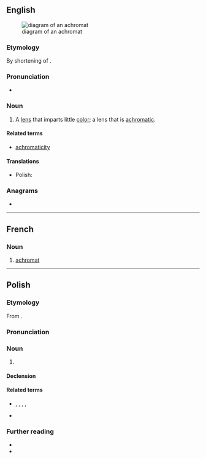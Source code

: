 ==English==
[[File:Achromat doublet en.svg|right|thumb|diagram of an achromat]]

===Etymology===
By shortening of {{m|en|achromatic}}.

===Pronunciation===
* {{a|US|UK}} {{IPA|en|/ˈæ.kɹəʊ.mæt/}}

===Noun===
{{en-noun}}

# A [[lens]] that imparts little [[color]]; a lens that is [[achromatic]].

====Related terms====
* [[achromaticity]]

====Translations====
{{trans-top}}
{{trans-mid}}
* Polish: {{t+|pl|achromat|m}}
{{trans-bottom}}

===Anagrams===
* {{anagrams|en|a=aachmort|trachoma}}

----

==French==

===Noun===
{{fr-noun|m}}

# [[#English|achromat]]

----

==Polish==
{{wp|lang=pl}}

===Etymology===
From {{af|pl|a-|chromato-|-at}}.

===Pronunciation===
{{pl-p|a'chro.mat|a=Pl-achromat.ogg}}

===Noun===
{{pl-noun|m-in}}

# {{l|en|[[achromat]], achromatic lens}}

====Declension====
{{pl-decl-noun-m-in}}

====Related terms====
* {{q|nouns}} {{l|pl|achromatop}}, {{l|pl|achromatopsja}}, {{l|pl|achromatyczność}}, {{l|pl|achromatyzacja}}, {{l|pl|achromatyzm}}
* {{q|adjective}} {{l|pl|achromatyczny}}

===Further reading===
* {{R:pl:WSJP}}
* {{R:pl:PWN}}

{{C|pl|Light|Optics}}